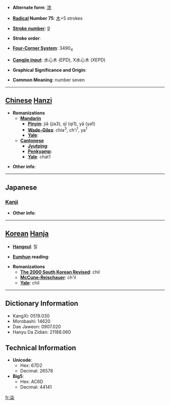 * '''Alternate form''': [[漆]]

* '''[[Wiktionary:Chinese radical index| Radical]] Number 75''': [[Wiktionary:Chinese radical index 木|木]]+5 strokes

* '''[[Wiktionary:Chinese total strokes index|Stroke number]]''': [[Wiktionary:Chinese total strokes index 9|9]]

* '''Stroke order''': 

* '''[[Wiktionary:Chinese four corner index|Four-Corner System]]''': 3490<sub>4</sub>

* '''[[Wiktionary:Chinese Cangjie index|Cangjie input]]''': 水心木 (EPD), X水心木 (XEPD)

* '''Graphical Significance and Origin''': 

* '''Common Meaning''': number seven

----

== [[Chinese]] [[Hanzi]] ==

* '''Romanizations'''
** '''[[Mandarin]]'''
*** '''[[Pinyin]]''': jiǎ (jia3), qī (qi1), yā (ya1)
*** '''[[Wade-Giles]]''': chia<sup>3</sup>, ch'i<sup>1</sup>, ya<sup>1</sup>
*** '''[[Yale]]''': 
** '''[[Cantonese]]'''
*** '''[[Jyutping]]''':
*** '''[[Penkyamp]]''': 
*** '''[[Yale]]''': chat1

* '''Other info''': 

----

==Japanese==
===[[Kanji]]===
{{kanji|on readings=[[しつ]] (shitsu), [[しち]] (shichi)|kun readings=[[うるし]] (urushi)}}

* '''Other info''':  

----

== [[Korean]] [[Hanja]] ==

* '''[[Hangeul]]''': 칠

* '''[[Eumhun]] reading''': 

* '''Romanizations'''
** '''[[The 2000 South Korean Revised Romanization|The 2000 South Korean Revised]]''': chil
** '''[[McCune-Reischauer]]''': ch'il
** '''[[Yale]]''': chil

----

== Dictionary Information ==

* KangXi: 0519.030
* Morobashi: 14620
* Dae Jaweon: 0907.020
* Hanyu Da Zidian: 21188.060

== Technical Information ==

* '''Unicode''':
** Hex: 67D2
** Decimal: 26578
* '''Big5''':
** Hex: AC6D
** Decimal: 44141

[[fr:柒]]